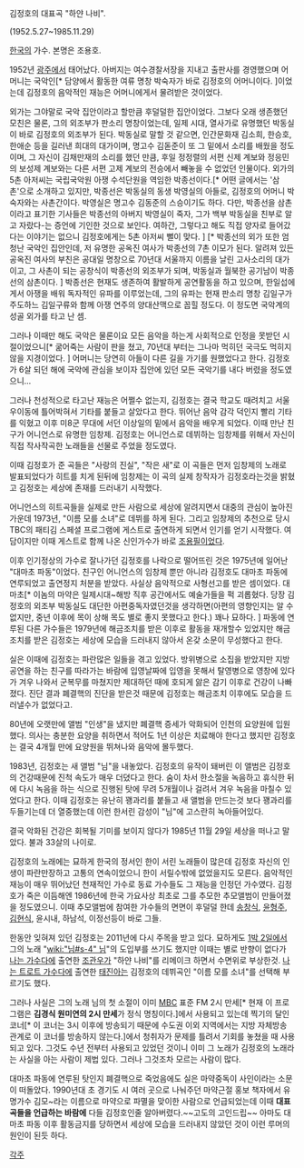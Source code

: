 {{{#!html
<embed src="http://www.youtube.com/v/B1GJocI-C2c?version=3&amp;hl=ko_KR" type="application/x-shockwave-flash" width="420" height="315" allowscriptaccess="always" allowfullscreen="true"></embed>}}}
김정호의 대표곡 "하얀 나비".

(1952.5.27~1985.11.29)

[[한국]]의 가수. 본명은 조용호. 

1952년 [[광주]]에서 태어났다. 아버지는 여수경찰서장을 지내고 출판사를 경영했으며 어머니는 국악인[* 담양에서 활동한 여류 명창 박숙자가 바로 김정호의 어머니이다. ]이었는데 김정호의 음악적인 재능은 어머니에게서 물려받은 것이었다.

외가는 그야말로 국악 집안이라고 할만큼 후덜덜한 집안이었다. 그보다 오래 생존했던 모친은 물론, 그의 외조부가 판소리 명창이었는데, 일제 시대, 열사가로 유명했던 박동실이 바로 김정호의 외조부가 된다. 박동실로 말할 것 같으면, 인간문화재 김소희, 한승호, 한애순 등을 길러낸 희대의 대가이며, 명고수 김돋준이 또 그 밑에서 소리를 배웠을 정도이며, 그 자신이 김채만재의 소리를 했던 만큼, 후일 정정렬의 서편 신제 계보와 정응민의 보성제 계보와는 다른 서편 고제 계보의 전승에서 빼놓을 수 없었던 인물이다. 외가의 5촌 아저씨는 국립국악원 아쟁 수석단원을 역임한 박종선이다.[* 어떤 글에서는 '삼촌'으로 소개하고 있지만, 박종선은 박동실의 동생 박영실의 아들로, 김정호의 어머니 박숙자와는 사촌간이다. 박영실은 명고수 김동준의 스승이기도 하다. 다만, 박종선을 삼촌이라고 표기한 기사들은 박종선의 아버지 박영실이 죽자, 그가 백부 박동실을 친부로 알고 자랐다-는 증언에 기인한 것으로 보인다. 여하간, 그렇다고 해도 직접 양자로 들어갔다는 이야기는 없으니 김정호에게는 5촌 아저씨 뻘이 맞다. ] [* 박종선의 외가 또한 엄청난 국악인 집안인데, 저 유명한 공옥진 여사가 박종선의 7촌 이모가 된다. 알려져 있든 공옥진 여사의 부친은 공대일 명창으로 70년대 서울까지 이름을 날린 고사소리의 대가이고, 그 사촌이 되는 공창식이 박종선의 외조부가 되며, 박동실과 월북한 공기남이 박종선의 삼촌이다. ] 박종선은 현재도 생존하여 활발하게 공연활동을 하고 있으며, 한일섭에게서 아쟁을 배워 독자적인 유파를 이루었는데, 그의 유파는 현재 판소리 명창 김일구가 주도하느 김일구류와 함께 아쟁 연주의 양대산맥으로 꼽힐 정도다. 이 정도면 국악계의 성골 외가를 타고 난 셈.

그러나 이때만 해도 국악은 물론이요 모든 음악을 하는게 사회적으로 인정을 못받던 시절이었으니[* 굶어죽는 사람이 판을 쳤고, 70년대 부터는 그나마 먹히던 국극도 먹히지 않을 지경이었다. ] 어머니는 당연히 아들이 다른 길을 가기를 원했었다고 한다. 김정호가 6살 되던 해에 국악에 관심을 보이자 집안에 있던 모든 국악기를 내다 버렸을 정도였으니...

그러나 천성적으로 타고난 재능은 어쩔수 없는지, 김정호는 결국 학교도 때려치고 서울 우이동에 틀어박혀서 기타를 붙들고 살았다고 한다. 뛰어난 음악 감각 덕인지 빨리 기타를 익혔고 이후 미8군 무대에 서던 이상일의 밑에서 음악을 배우게 되었다. 이때 만난 친구가 어니언스로 유명한 임창제. 김정호는 어니언스로 데뷔하는 임창제를 위해서 자신이 직접 작사작곡한 노래들을 선물로 주었을 정도였다. 

이때 김정호가 준 곡들은 "사랑의 진실", "작은 새"로 이 곡들은 먼저 임창제의 노래로 발표되었다가 히트를 치게 된뒤에 임창제는 이 곡의 실제 창작자가 김정호라는것을 밝혔고 김정호는 세상에 존재를 드러내기 시작했다.

어니언스의 히트곡들을 실제로 만든 사람으로 세상에 알려지면서 대중의 관심이 높아진 가운데 1973년, "이름 모를 소녀"로 데뷔를 하게 된다. 그리고 임창제의 추천으로 당시 TBC의 패티김 스페셜 프로그램에 게스트로 출연하게 되면서 인기를 얻기 시작했다. 여담이지만 이때 게스트로 함께 나온 신인가수가 바로 [[조용필]]이었다.

이후 인기정상의 가수로 잘나가던 김정호를 나락으로 떨어뜨린 것은 1975년에 일어난 "대마초 파동"이었다. 친구인 어니언스의 임창제 뿐만 아니라 김정호도 대마초 파동에 연루되었고 출연정지 처분을 받았다. 사실상 음악적으로 사형선고를 받은 셈이었다. 대마초[* 이놈의 마약은 일제시대~해방 직후 공간에서도 예술가들을 퍽 괴롭혔다. 당장 김정호의 외조부 박동실도 대단한 아편중독자였던것을 생각하면(아편의 영향인지는 알 수 없지만, 중년 이후에 목이 상해 목도 별로 좋지 못했다고 한다.) 꽤나 묘하다. ] 파동에 연루된 다른 가수들은 1979년에 해금조치를 받은 이후로 활동을 재개할수 있었지만 해금조치를 받은 김정호는 세상에 모습을 드러내지 않아서 온갖 소문이 무성했다고 한다.

실은 이때에 김정호는 파란많은 일들을 겪고 있었다. 방위병으로 소집을 받았지만 지방공연을 하는 친구를 따라가는 바람에 입영날짜에 입영을 못해서 탈영병으로 영창에 있다가 겨우 나와서 군복무를 마쳤지만 제대하던 때에 호되게 앓은 감기 이후로 건강이 나빠졌다. 진단 결과 폐결핵의 진단을 받은것 때문에 김정호는 해금조치 이후에도 모습을 드러낼수가 없었다고.

80년에 오랫만에 앨범 "인생"을 냈지만 폐결핵 증세가 악화되어 인천의 요양원에 입원했다. 의사는 충분한 요양을 취하면서 적어도 1년 이상은 치료해야 한다고 했지만 김정호는 결국 4개월 만에 요양원을 뛰쳐나와 음악에 몰두했다. 

1983년, 김정호는 새 앨범 "님"을 내놓았다. 김정호의 유작이 돼버린 이 앨범은 김정호의 건강때문에 진척 속도가 매우 더뎠다고 한다. 숨이 차서 한소절을 녹음하고 휴식한 뒤에 다시 녹음을 하는 식으로 진행된 탓에 무려 5개월이나 걸려서 겨우 녹음을 마칠수 있었다고 한다. 이때 김정호는 유난히 꽹과리를 붙들고 새 앨범을 만드는것 보다 꽹과리를 두들기는데 더 열중했는데 이런 한서린 감성이 "님"에 고스란히 녹아들어있다.

{{{#!html
<embed src="http://www.youtube.com/v/RbP_kaDou1g?version=3&amp;hl=ko_KR" type="application/x-shockwave-flash" width="420" height="315" allowscriptaccess="always" allowfullscreen="true"></embed>}}}

결국 악화된 건강은 회복될 기미를 보이지 않다가 1985년 11월 29일 세상을 떠나고 말았다. 불과 33살의 나이로.

김정호의 노래에는 묘하게 한국의 정서인 한이 서린 노래들이 많은데 김정호 자신의 인생이 파란만장하고 고통의 연속이었으니 한이 서릴수밖에 없었을지도 모른다. 음악적인 재능이 매우 뛰어났던 천재적인 가수로 동료 가수들도 그 재능을 인정던 가수였다. 김정호가 죽은 이듬해엔 1986년에 한국 가요사상 최초로 그를 추모한 추모앨범이 만들어졌을 정도였으니. 이때 추모앨범에 참여한 가수들의 면면이 후덜덜 한데 [[송창식]], [[윤형주]], [[김현식]], 윤시내, 하남석, 이정선등이 바로 그들. 

한동안 잊혀져 있던 김정호는 2011년에 다시 주목을 받고 있다. 묘하게도 [[1박 2일]]에서 그의 노래 "[[wiki:"님#s-4" 님]]"의 도입부를 쓰기도 했지만 이때는 별로 반향이 없다가 [[나는 가수다]]에 출연한 [[조관우]]가 "하얀 나비"를 리메이크 하면서 수면위로 부상한것. [[나는 트로트 가수다]]에 출연한 [[태진아]]는 김정호의 데뷔곡인 "이름 모를 소녀"를 선택해 부르기도 했다.

그러나 사실은 그의 노래 님의 첫 소절이 이미 [[MBC]] 표준 FM 2시 만세[* 현재 이 프로그램은 '''김경식 원미연의 2시 만세'''가 정식 명칭이다.]에서 사용되고 있는데 찍기의 달인 코너[* 이 코너는 3시 이후에 방송되기 때문에 수도권 이외 지역에서는 지방 자체방송 관계로 이 코너를 방송하지 않는다.]에서 청취자가 문제를 틀려서 기회를 놓쳤을 때 사용되고 있다. 그것도 수년 전부터 사용되고 있었던 것이니 이미 그 노래가 김정호의 노래라는 사실을 아는 사람이 제법 있다. 그러나 그것조차 모르는 사람이 많다.

대마초 파동에 연루된 탓인지 폐결핵으로 죽었음에도 실은 마약중독이 사인이라는 소문이 떠돌았다. 1990년대 초 경기도 시 여러 곳으로 나눠주던 마약근절 홍보 책자에서 유명가수 김모~라는 이름으로 마약으로 파멸을 맞이한 사람으로 언급되었는데 이때 '''대표곡들을 언급하는 바람에''' 다들 김정호인줄 알아버렸다.~~고도의 고인드립~~ 아마도 대마초 파동 이후 활동금지를 당하면서 세상에 모습을 드러내지 않았던 것이 이런 루머의 원인이 된듯 하다.

[[각주]]
